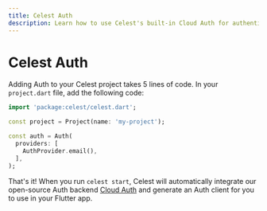 ```yaml
---
title: Celest Auth
description: Learn how to use Celest's built-in Cloud Auth for authenticating users in your Celest project.
---
```



# Celest Auth

Adding Auth to your Celest project takes 5 lines of code. In your `project.dart` file, add the following code:

```dart copy filename="celest/lib/src/project.dart"
import 'package:celest/celest.dart';

const project = Project(name: 'my-project');

const auth = Auth(
  providers: [
    AuthProvider.email(),
  ],
);
```

That's it! When you run `celest start`, Celest will automatically integrate our open-source Auth backend 
[Cloud Auth](https://github.com/celest-dev/celest/tree/main/services/celest_cloud_auth) and generate an Auth 
client for you to use in your Flutter app.

